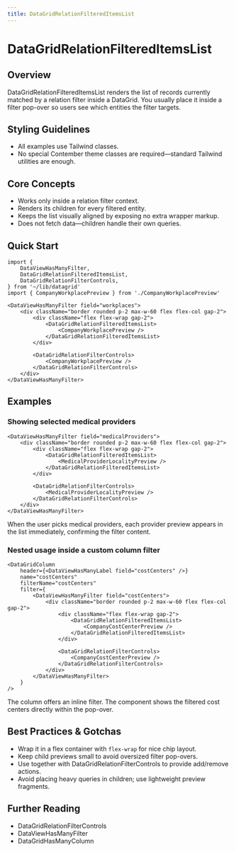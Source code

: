 ```yaml
---
title: DataGridRelationFilteredItemsList
---
```


<!-- Edited by human: false -->
<!-- Examples count: 10 -->
<!-- Source examples: 0 -->
<!-- Playground examples: 0 -->
<!-- External examples: 10 -->
<!-- Import examples: 5 -->

# DataGridRelationFilteredItemsList

## Overview
DataGridRelationFilteredItemsList renders the list of records currently matched by a relation filter inside a DataGrid.
You usually place it inside a filter pop-over so users see which entities the filter targets.

## Styling Guidelines
* All examples use Tailwind classes.
* No special Contember theme classes are required—standard Tailwind utilities are enough.

## Core Concepts
* Works only inside a relation filter context.
* Renders its children for every filtered entity.
* Keeps the list visually aligned by exposing no extra wrapper markup.
* Does not fetch data—children handle their own queries.

## Quick Start
```tsx
import {
	DataViewHasManyFilter,
	DataGridRelationFilteredItemsList,
	DataGridRelationFilterControls,
} from '~/lib/datagrid'
import { CompanyWorkplacePreview } from './CompanyWorkplacePreview'

<DataViewHasManyFilter field="workplaces">
	<div className="border rounded p-2 max-w-60 flex flex-col gap-2">
		<div className="flex flex-wrap gap-2">
			<DataGridRelationFilteredItemsList>
				<CompanyWorkplacePreview />
			</DataGridRelationFilteredItemsList>
		</div>

		<DataGridRelationFilterControls>
			<CompanyWorkplacePreview />
		</DataGridRelationFilterControls>
	</div>
</DataViewHasManyFilter>
```

## Examples

### Showing selected medical providers
```tsx
<DataViewHasManyFilter field="medicalProviders">
	<div className="border rounded p-2 max-w-60 flex flex-col gap-2">
		<div className="flex flex-wrap gap-2">
			<DataGridRelationFilteredItemsList>
				<MedicalProviderLocalityPreview />
			</DataGridRelationFilteredItemsList>
		</div>

		<DataGridRelationFilterControls>
			<MedicalProviderLocalityPreview />
		</DataGridRelationFilterControls>
	</div>
</DataViewHasManyFilter>
```
When the user picks medical providers, each provider preview appears in the list immediately, confirming the filter content.

### Nested usage inside a custom column filter
```tsx
<DataGridColumn
	header={<DataViewHasManyLabel field="costCenters" />}
	name="costCenters"
	filterName="costCenters"
	filter={
		<DataViewHasManyFilter field="costCenters">
			<div className="border rounded p-2 max-w-60 flex flex-col gap-2">
				<div className="flex flex-wrap gap-2">
					<DataGridRelationFilteredItemsList>
						<CompanyCostCenterPreview />
					</DataGridRelationFilteredItemsList>
				</div>

				<DataGridRelationFilterControls>
					<CompanyCostCenterPreview />
				</DataGridRelationFilterControls>
			</div>
		</DataViewHasManyFilter>
	}
/>
```
The column offers an inline filter. The component shows the filtered cost centers directly within the pop-over.

## Best Practices & Gotchas
* Wrap it in a flex container with `flex-wrap` for nice chip layout.
* Keep child previews small to avoid oversized filter pop-overs.
* Use together with DataGridRelationFilterControls to provide add/remove actions.
* Avoid placing heavy queries in children; use lightweight preview fragments.

## Further Reading
* DataGridRelationFilterControls
* DataViewHasManyFilter
* DataGridHasManyColumn

<!-- End of Generated Documentation -->
